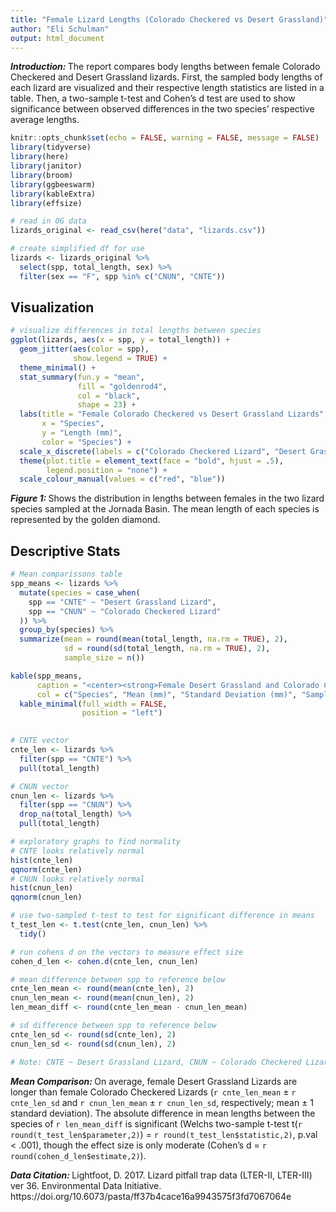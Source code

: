 ```yaml
---
title: "Female Lizard Lengths (Colorado Checkered vs Desert Grassland)"
author: "Eli Schulman"
output: html_document
---
```


***Introduction: *** The report compares body lengths between female Colorado Checkered and Desert Grassland lizards. First, the sampled body lengths of each lizard are visualized and their respective length statistics are listed in a table. Then, a two-sample t-test and Cohen's d test are used to show significance between observed differences in the two species' respective average lengths. 

```r
knitr::opts_chunk$set(echo = FALSE, warning = FALSE, message = FALSE)
library(tidyverse)
library(here)
library(janitor)
library(broom)
library(ggbeeswarm)
library(kableExtra)
library(effsize)
```

```r
# read in OG data
lizards_original <- read_csv(here("data", "lizards.csv"))

# create simplified df for use
lizards <- lizards_original %>% 
  select(spp, total_length, sex) %>% 
  filter(sex == "F", spp %in% c("CNUN", "CNTE")) 
```
## Visualization
```r
# visualize differences in total lengths between species
ggplot(lizards, aes(x = spp, y = total_length)) +
  geom_jitter(aes(color = spp),
              show.legend = TRUE) +
  theme_minimal() +
  stat_summary(fun.y = "mean",
               fill = "goldenrod4",
               col = "black",
               shape = 23) +
  labs(title = "Female Colorado Checkered vs Desert Grassland Lizards",
       x = "Species",
       y = "Length (mm)",
       color = "Species") +
  scale_x_discrete(labels = c("Colorado Checkered Lizard", "Desert Grassland Lizard")) +
  theme(plot.title = element_text(face = "bold", hjust = .5),
        legend.position = "none") +
  scale_colour_manual(values = c("red", "blue"))

```

***Figure 1: ***Shows the distribution in lengths between females in the two lizard species sampled at the Jornada Basin. The mean length of each species is represented by the golden diamond.

## Descriptive Stats
```r
# Mean comparissons table
spp_means <- lizards %>% 
  mutate(species = case_when(
    spp == "CNTE" ~ "Desert Grassland Lizard",
    spp == "CNUN" ~ "Colorado Checkered Lizard"
  )) %>% 
  group_by(species) %>% 
  summarize(mean = round(mean(total_length, na.rm = TRUE), 2),
            sd = round(sd(total_length, na.rm = TRUE), 2),
            sample_size = n())

kable(spp_means, 
      caption = "<center><strong>Female Desert Grassland and Colorado Checkered Lizards</strong></center>",
      col = c("Species", "Mean (mm)", "Standard Deviation (mm)", "Sample Size")) %>% 
  kable_minimal(full_width = FALSE,
                position = "left")
  
```

```r
# CNTE vector
cnte_len <- lizards %>% 
  filter(spp == "CNTE") %>% 
  pull(total_length)

# CNUN vector
cnun_len <- lizards %>% 
  filter(spp == "CNUN") %>% 
  drop_na(total_length) %>% 
  pull(total_length)
```

```r
# exploratory graphs to find normality 
# CNTE looks relatively normal
hist(cnte_len)
qqnorm(cnte_len)
# CNUN looks relatively normal
hist(cnun_len)
qqnorm(cnun_len)
```

```r
# use two-sampled t-test to test for significant difference in means
t_test_len <- t.test(cnte_len, cnun_len) %>% 
  tidy()

# run cohens d on the vectors to measure effect size
cohen_d_len <- cohen.d(cnte_len, cnun_len)

# mean difference between spp to reference below
cnte_len_mean <- round(mean(cnte_len), 2)
cnun_len_mean <- round(mean(cnun_len), 2)
len_mean_diff <- round(cnte_len_mean - cnun_len_mean)

# sd difference between spp to reference below
cnte_len_sd <- round(sd(cnte_len), 2)
cnun_len_sd <- round(sd(cnun_len), 2)

# Note: CNTE ~ Desert Grassland Lizard, CNUN ~ Colorado Checkered Lizard

```


***Mean Comparison: *** On average, female Desert Grassland Lizards are longer than female Colorado Checkered Lizards (`r cnte_len_mean` $\pm$ `r cnte_len_sd` and `r cnun_len_mean` $\pm$ `r cnun_len_sd`, respectively; mean $\pm$ 1 standard deviation). The absolute difference in mean lengths between the species of `r len_mean_diff` is significant (Welchs two-sample t-test t(`r round(t_test_len$parameter,2)`) = `r round(t_test_len$statistic,2)`, p.val < .001), though the effect size is only moderate (Cohen's d = `r round(cohen_d_len$estimate,2)`).

***Data Citation: *** Lightfoot, D. 2017. Lizard pitfall trap data (LTER-II, LTER-III) ver 36. Environmental Data Initiative. https://doi.org/10.6073/pasta/ff37b4cace16a9943575f3fd7067064e 











